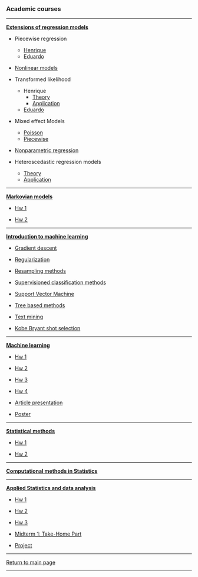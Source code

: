 ### Academic courses

***

[**Extensions of regression models**](https://github.com/mynameislaure/emr15)

* Piecewise regression
    + [Henrique](http://mynameislaure.github.io/academic_courses/emr15/piecewise/)
    + [Eduardo](http://mynameislaure.github.io/academic_courses/emr15/piecewise/piecewise.html)

* [Nonlinear models](http://mynameislaure.github.io/academic_courses/emr15/nls/)

* Transformed likelihood
    + Henrique
        - [Theory](http://mynameislaure.github.io/academic_courses/emr15/trans_likelihood/theory.html)
        - [Application](http://mynameislaure.github.io/academic_courses/emr15/trans_likelihood/application.html)
    + [Eduardo](http://mynameislaure.github.io/academic_courses/emr15/trans_likelihood/application-eduardojr.html)

* Mixed effect Models
    + [Poisson](http://mynameislaure.github.io/academic_courses/emr15/lme/mixed_poisson_model.html)
    + [Piecewise](http://mynameislaure.github.io/academic_courses/emr15/lme/piecewise_mixed_model.html)

* [Nonparametric regression](http://mynameislaure.github.io/academic_courses/emr15/nonparametric/)

* Heteroscedastic regression models
    + [Theory](http://mynameislaure.github.io/academic_courses/emr15/hetero/theory.html)
    + [Application](http://mynameislaure.github.io/academic_courses/emr15/hetero/application.html)

***

[**Markovian models**](https://github.com/mynameislaure/ce064mm)

* [Hw 1](http://mynameislaure.github.io/academic_courses/markov/hw1/master.pdf)

* [Hw 2](http://mynameislaure.github.io/academic_courses/markov/hw2/master.pdf)

***

[**Introduction to machine learning**](https://github.com/mynameislaure/ce062)

+ [Gradient descent](http://mynameislaure.github.io/academic_courses/intro2ml/gradient_descent/)

+ [Regularization](http://mynameislaure.github.io/academic_courses/intro2ml/regularization/)

+ [Resampling methods](http://mynameislaure.github.io/academic_courses/intro2ml/resampling_methods/)

+ [Supervisioned classification methods](http://mynameislaure.github.io/academic_courses/intro2ml/supervisioned_classification_methods/)

+ [Support Vector Machine](http://mynameislaure.github.io/academic_courses/intro2ml/support_vector_machine/)

+ [Tree based methods](http://mynameislaure.github.io/academic_courses/intro2ml/tree_based_methods/)

+ [Text mining](http://mynameislaure.github.io/academic_courses/intro2ml/text_mining/)

+ [Kobe Bryant shot selection](http://mynameislaure.github.io/academic_courses/intro2ml/kobe_bryant_shot_selection/)

***

[**Machine learning**](https://github.com/mynameislaure/ML-UFMG)

* [Hw 1](http://mynameislaure.github.io/ml/hw1/master.pdf)

* [Hw 2](http://mynameislaure.github.io/ml/hw2/master.pdf)

* [Hw 3](http://mynameislaure.github.io/ml/hw3/master.pdf)

* [Hw 4](http://mynameislaure.github.io/ml/hw4/master.pdf)

* [Article presentation](http://mynameislaure.github.io/ml/article/master.pdf)

* [Poster](http://mynameislaure.github.io/ml/poster/master.pdf)

***

[**Statistical methods**](https://github.com/mynameislaure/mi404-statistical_methods)

* [Hw 1](http://mynameislaure.github.io/mi404/p1.pdf)

* [Hw 2](http://mynameislaure.github.io/mi404/exer_2.pdf)

***

[**Computational methods in Statistics**](http://mynameislaure.github.io/cms/)

***

[**Applied Statistics and data analysis**](https://github.com/mynameislaure/amcs210)

* [Hw 1](https://mynameislaure.github.io/amcs210/hw1.pdf)

* [Hw 2](https://mynameislaure.github.io/amcs210/hw2.pdf)

* [Hw 3](https://mynameislaure.github.io/amcs210/hw3.pdf)

* [Midterm 1: Take-Home Part](https://mynameislaure.github.io/amcs210/md1-thp.pdf)

* [Project](https://mynameislaure.github.io/amcs210/project.pdf)

***

[Return to main page](http://mynameislaure.github.io)

***